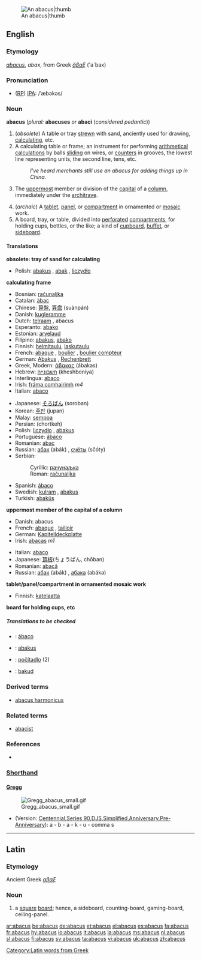 {{wikisource1911Enc|Abacus}}
[[Image:Boulier1.JPG|An abacus|thumb]]
==English==

===Etymology===
{{L.}} ''[[abacus]]'', ''abax'', from Greek ''[[ἄβαξ]]''<!--provide the ancient Greek here--> ('a`bax)

===Pronunciation===
* ([[RP]]) [[IPA]]: /ˈæbəkəs/

===Noun===
'''abacus''' (''plural:'' '''abacuses''' ''or'' '''abaci''' (''considered pedantic''))

#<!--DefA-->(''obsolete'') A table or tray [[strewn]] with sand, anciently used for drawing, [[calculating]], etc. 
#<!--DefB-->A calculating table or frame; an instrument for performing [[arithmetical]] [[calculations]] by balls [[sliding]] on wires, or [[counters]] in grooves, the lowest line representing units, the second line, tens, etc.
#:''I've heard merchants still use an abacus for adding things up in China.''
#<!--DefC-->{{architecture}} The [[uppermost]] member or division of the [[capital]] of a [[column]], immediately under the [[architrave]]. 
#<!--DefD-->(''archaic'') A [[tablet]], [[panel]], or [[compartment]] in ornamented or [[mosaic]] work.
#<!--DefE-->A board, tray, or table, divided into [[perforated]] [[compartments]], for holding cups, bottles, or the like; a kind of [[cupboard]], [[buffet]], or [[sideboard]].

====Translations====

<!--DefA-->'''obsolete: tray of sand for calculating'''
{{top}}
{{mid}}
*Polish: [[abakus]] {{m}}, [[abak]] {{m}}, [[liczydło]] {{n}}
{{bottom}}

<!--DefB-->'''calculating frame'''
{{top}}
*Bosnian: [[računaljka]] {{f}}
*Catalan: [[àbac]]
*Chinese: [[算盤]], [[算盘]] (suànpán)
*Danish: [[kugleramme]]
*Dutch: [[telraam]] {{n}}, abacus {{m}}
*Esperanto: [[abako]]
*Estonian: [[arvelaud]]
*Filipino: [[abakus]], [[abako]]
*Finnish: [[helmitaulu]], [[laskutaulu]]
*French: [[abaque]] {{m}}, [[boulier]] {{m}}, [[boulier compteur]] {{m}}
*German: [[Abakus]] {{m}}, [[Rechenbrett]] {{n}}
*Greek, Modern: [[άβακας]] (ábakas) {{m}}
*Hebrew: [[חשבונייה]] (kheshboniya) {{f}}
*Interlingua: [[abaco#Interlingua|abaco]]
*Irish: [[fráma comhairimh]] ''m4''
*Italian: [[abaco#Italian|abaco]] {{m}}
{{mid}}
*Japanese: [[そろばん]] (soroban)
*Korean: [[주판]] (jupan)
*Malay: [[sempoa]]
*Persian: {{FAchar|[[چرتکه]]}} (chortkeh)
*Polish: [[liczydło]] {{n}}, [[abakus#Polish|abakus]] {{m}}
*Portuguese: [[ábaco#Portuguese|ábaco]] {{m}}
*Romanian: [[abac]] {{n}}
*Russian: [[абак]] (abák) {{m}}, [[счёты]] (sčóty) {{p}}
*Serbian:
*:Cyrillic: [[рачунаљка]] {{f}}
*:Roman: [[računaljka]] {{f}}
*Spanish: [[ábaco#Spanish|ábaco]] {{m}}
*Swedish: [[kulram]] {{c}}, [[abakus#Swedish|abakus]]
*Turkish: [[abaküs]] 
{{bottom}}

<!--DefC-->'''uppermost member of the capital of a column'''
{{top}}
*Danish: abacus
*French: [[abaque]] {{f}}, [[tailloir]] {{m}}
*German: [[Kapitelldeckplatte]] {{f}}
*Irish: [[abacas]] ''m1''
{{mid}}
*Italian: [[abaco#Italian|abaco]] {{m}}
*Japanese: [[頂板]](ちょうばん, chōban)
*Romanian: [[abacă]] {{f}}
*Russian: [[абак]] (abák) {{m}}, [[абака]] (abáka) {{f}}
{{bottom}}

<!--DefD-->'''tablet/panel/compartment in ornamented mosaic work'''
{{top}}
*Finnish: [[katelaatta]]
{{mid}}
{{bottom}}

<!--DefE-->'''board for holding cups, etc'''
{{top}}
{{mid}}
{{bottom}}

=====Translations to be checked=====
<!--Remove this section once all of the translations below have been moved into the tables above.-->
{{checktrans}}
*{{ttbc|Galician|[[Galician]]}}: [[ábaco]]
*{{ttbc|Indonesian}}: [[abakus]]
*{{ttbc|Slovak}}: [[počítadlo]] {{n}} (2)
*{{ttbc|Volapük|[[Volapük]]}}: [[bakud]]

===Derived terms===
*[[abacus harmonicus]]

===Related terms===
*[[abacist]]

===References===
*{{R:Webster 1913}}

===[http://en.wikipedia.org/wiki/Shorthand Shorthand]===
====[http://en.wikipedia.org/wiki/Gregg_Shorthand Gregg]====
[[Image:Gregg_abacus_small.gif|right]]
*(Version: [http://en.wikipedia.org/wiki/Gregg_Shorthand#Centennial_Gregg_Shorthand Centennial],[http://en.wikipedia.org/wiki/Gregg_Shorthand#Series_90_Gregg_Shorthand  Series 90],[http://en.wikipedia.org/wiki/Gregg_Shorthand#Diamond_Jubilee_Gregg_Shorthand  DJS],[http://en.wikipedia.org/wiki/Gregg_Shorthand#Simplified_Gregg_Shorthand Simplified],[http://en.wikipedia.org/wiki/Gregg_Shorthand#Anniversary_Gregg_Shorthand Anniversary],[http://en.wikipedia.org/wiki/Gregg_Shorthand#Pre-Anniversary_Gregg_Shorthand Pre-Anniversary]): a - b - a - k - u - comma s


----

==Latin==
===Etymology===
Ancient Greek ''[[αβαξ]]''
===Noun===
{{la-noun|abacus|abacus|abucī|m|second}}
#a [[square]] [[board]]; hence, a sideboard, counting-board, gaming-board, ceiling-panel.

[[Category:Latin words from Greek]]

[[ar:abacus]]
[[be:abacus]]
[[de:abacus]]
[[et:abacus]]
[[el:abacus]]
[[es:abacus]]
[[fa:abacus]]
[[fr:abacus]]
[[hy:abacus]]
[[io:abacus]]
[[it:abacus]]
[[la:abacus]]
[[ms:abacus]]
[[nl:abacus]]
[[sl:abacus]]
[[fi:abacus]]
[[sv:abacus]]
[[ta:abacus]]
[[vi:abacus]]
[[uk:abacus]]
[[zh:abacus]]